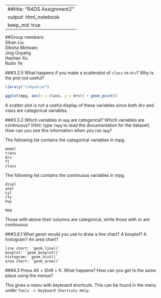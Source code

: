 ------
##title: "R4DS Assignment2"   
output: html_notebook   
        keep_md: true   
------
##Group members:  
  Sihan Liu  
  Diksha Motwani  
  Jing Ouyang  
  Haohao Xu  
  Ruilin Ye  


###3.2.5 What happens if you make a scatterplot of `class` vs `drv`? Why is the plot not useful?

```r
library("tidyverse")
```

```r
ggplot(mpg, aes(x = class, y = drv)) + geom_point()
```
A scatter plot is not a useful display of these variables since both drv and class are categorical variables.

###3.3.2 Which variables in `mpg` are categorical? Which variables are continuous? (Hint: type `?mpg` to read the documentation for the dataset). How can you see this information when you run `mpg`?


The following list contains the categorical variables in mpg.

    model
    trans
    drv
    fl
    class

The following list contains the continuous variables in mpg.

    displ
    year
    cyl
    cty
    hwy
    
```r
mpg
```

Those with <chr> above their columns are categorical, while those with <dbl> or <int> are continuous. 

###3.6.1 What geom would you use to draw a line chart? A boxplot? A histogram? An area chart?


    line chart: `geom_line()`
    boxplot: `geom_boxplot()`
    histogram: `geom_hist()`
    area chart: `geom_area()`

###4.3 Press Alt + Shift + K. What happens? How can you get to the same place using the menus?

This gives a menu with keyboard shortcuts. This can be found in the menu under `Tools -> Keyboard Shortcuts Help`.



